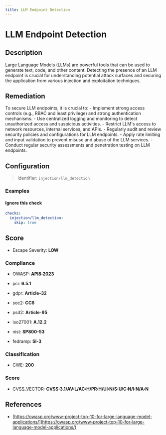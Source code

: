 ```yaml
---
title: LLM Endpoint Detection
---
```


# LLM Endpoint Detection

## Description

Large Language Models (LLMs) are powerful tools that can be used to generate text, code, and other content. Detecting the presence of an LLM endpoint is crucial for understanding potential attack surfaces and securing the application from various injection and exploitation techniques.

## Remediation

To secure LLM endpoints, it is crucial to: - Implement strong access controls (e.g., RBAC and least privilege) and strong authentication mechanisms. - Use centralized logging and monitoring to detect unauthorized access and suspicious activities. - Restrict LLM's access to network resources, internal services, and APIs. - Regularly audit and review security policies and configurations for LLM endpoints. - Apply rate limiting and input validation to prevent misuse and abuse of the LLM services. - Conduct regular security assessments and penetration testing on LLM endpoints.



## Configuration

> Identifier: `injection/llm_detection`



### Examples



#### Ignore this check

```yaml
checks:
  injection/llm_detection:
    skip: true
```




## Score

- Escape Severity: **<span className="low-severity">LOW</span>**

### Compliance

- OWASP: **[API8:2023](https://github.com/OWASP/API-Security/blob/master/editions/2023/en/0xa8-security-misconfiguration.md)**

- pci: **6.5.1**
- gdpr: **Article-32**
- soc2: **CC6**
- psd2: **Article-95**
- iso27001: **A.12.2**
- nist: **SP800-53**
- fedramp: **SI-3**

### Classification

- CWE: **200**




### Score

- CVSS_VECTOR: **CVSS:3.1/AV:L/AC:H/PR:H/UI:N/S:U/C:N/I:N/A:N**


## References

- [https://owasp.org/www-project-top-10-for-large-language-model-applications/](https://owasp.org/www-project-top-10-for-large-language-model-applications/)
  